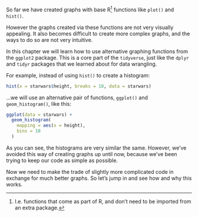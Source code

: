 So far we have created graphs with base R[^baseR] functions like `plot()` and `hist()`.

[^baseR]: I.e. functions that come as part of R, and don't need to be imported from an extra package.

However the graphs created via these functions are not very visually appealing. It also becomes difficult to create more complex graphs, and the ways to do so are not very intuitive.

In this chapter we will learn how to use alternative graphing functions from the `ggplot2` package. This is a core part of the `tidyverse`, just like the `dplyr` and `tidyr` packages that we learned about for data wrangling.

For example, instead of using `hist()` to create a histogram:

```r
hist(x = starwars$height, breaks = 10, data = starwars)
```

...we will use an alternative pair of functions, `ggplot()` and `geom_histogram()`, like this:

```r
ggplot(data = starwars) +
  geom_histogram(
    mapping = aes(x = height),
    bins = 10
  )
```

As you can see, the histograms are very similar the same. However, we've avoided this way of creating graphs up until now, because we've been trying to keep our code as simple as possible. 

Now we need to make the trade of slightly more complicated code in exchange for much better graphs. So let's jump in and see how and why this works.
